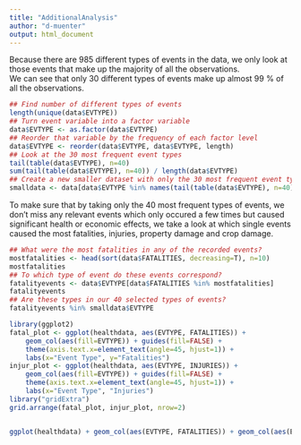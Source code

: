 ```yaml
---
title: "AdditionalAnalysis"
author: "d-muenter"
output: html_document
---
```


Because there are 985 different types of events in the data, we only look at those events that make up the majority of all the observations.  
We can see that only 30 different types of events make up almost 99 % of all the observations.
```r
## Find number of different types of events
length(unique(data$EVTYPE))
## Turn event variable into a factor variable
data$EVTYPE <- as.factor(data$EVTYPE)
## Reorder that variable by the frequency of each factor level
data$EVTYPE <- reorder(data$EVTYPE, data$EVTYPE, length)
## Look at the 30 most frequent event types
tail(table(data$EVTYPE), n=40)
sum(tail(table(data$EVTYPE), n=40)) / length(data$EVTYPE)
## Create a new smaller dataset with only the 30 most frequent event types
smalldata <- data[data$EVTYPE %in% names(tail(table(data$EVTYPE), n=40)),]
```
To make sure that by taking only the 40 most frequent types of events, we don't miss any relevant events which only occured a few times but caused significant health or economic effects, we take a look at which single events caused the most fatalities, injuries, property damage and crop damage.
```r
## What were the most fatalities in any of the recorded events?
mostfatalities <- head(sort(data$FATALITIES, decreasing=T), n=10)
mostfatalities
## To which type of event do these events correspond?
fatalityevents <- data$EVTYPE[data$FATALITIES %in% mostfatalities]
fatalityevents
## Are these types in our 40 selected types of events?
fatalityevents %in% smalldata$EVTYPE
```



```r
library(ggplot2)
fatal_plot <- ggplot(healthdata, aes(EVTYPE, FATALITIES)) + 
    geom_col(aes(fill=EVTYPE)) + guides(fill=FALSE) + 
    theme(axis.text.x=element_text(angle=45, hjust=1)) + 
    labs(x="Event Type", y="Fatalities")
injur_plot <- ggplot(healthdata, aes(EVTYPE, INJURIES)) + 
    geom_col(aes(fill=EVTYPE)) + guides(fill=FALSE) + 
    theme(axis.text.x=element_text(angle=45, hjust=1)) + 
    labs(x="Event Type", "Injuries")
library("gridExtra")
grid.arrange(fatal_plot, injur_plot, nrow=2)


ggplot(healthdata) + geom_col(aes(EVTYPE, FATALITIES)) + geom_col(aes(EVTYPE, INJURIES)) + theme(axis.text.x=element_text(angle=45, hjust=1)) + scale_y_continuous(sec.axis=sec_axis(trans=~.*1))
```

